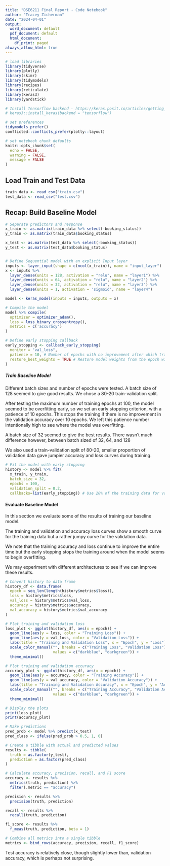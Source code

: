 ```yaml
---
title: "DSE6211 Final Report - Code Notebook"
author: "Tracey Zicherman"
date: "2024-04-01"
output:
  word_document: default
  pdf_document: default
  html_document:
    df_print: paged
always_allow_html: true
---
```




```r

# load libraries
library(tidyverse)
library(plotly)
library(skimr)
library(tidymodels)
library(recipes)
library(reticulate)
library(keras3)
library(yardstick)
```


```r
# Install Tensorflow backend - https://keras.posit.co/articles/getting_started.html - run once
# keras3::install_keras(backend = "tensorflow")
```

```r
# set preferences
tidymodels_prefer()
conflicted::conflicts_prefer(plotly::layout)
```

```r
# set notebook chunk defaults
knitr::opts_chunk$set(
  echo = FALSE,
  warning = FALSE,
  message = FALSE
)
```

## Load Train and Test Data

```r
train_data <- read_csv("train.csv")
test_data <- read_csv("test.csv")
```



## Recap: Build Baseline Model

```r
# Separate predictors and response
x_train <- as.matrix(train_data %>% select(-booking_status))
y_train <- as.matrix(train_data$booking_status)

x_test <- as.matrix(test_data %>% select(-booking_status))
y_test <- as.matrix(test_data$booking_status)


# Define Sequential model with an explicit Input layer
inputs <- layer_input(shape = c(ncol(x_train)), name = "input_layer")
x <- inputs %>%
  layer_dense(units = 128, activation = "relu", name = "layer1") %>%
  layer_dense(units = 64, activation = "relu", name = "layer2") %>%
  layer_dense(units = 32, activation = "relu", name = "layer3") %>%
  layer_dense(units = 1, activation = 'sigmoid', name = "layer4")

model <- keras_model(inputs = inputs, outputs = x)

# Compile the model
model %>% compile(
  optimizer = optimizer_adam(),
  loss = loss_binary_crossentropy(),
  metrics = c('accuracy')
)

# Define early stopping callback
early_stopping <- callback_early_stopping(
  monitor = "val_loss",
  patience = 10, # Number of epochs with no improvement after which training will be stopped
  restore_best_weights = TRUE # Restore model weights from the epoch with the best value of the monitored quantity
)
```



##### Train Baseline Model

Different batch sizes and number of epochs were tested. A batch size of 128 seemed to give good results. We chose a 80-20 train-validation split. 

After testing the maximum number of training epochs at 100, the model seemed to be overfitting early, so we set an early stopping criterion, with a patience of 10 epochs. This stops the training if there is no improvement in the validation accuracy over 10 epochs. We left this patience number intentionally high to see where the model was overfitting.

A batch size of 32 seemed to give the best results. There wasn't much difference however, between batch sized of 32, 64, and 128

We also used a train-validation split of 80-20, smaller proportion of validation data gave jumpier accuracy and loss curves during training.

```r
# Fit the model with early stopping
history <- model %>% fit(
  x_train, y_train,
  batch_size = 32,
  epochs = 100,
  validation_split = 0.2,
  callbacks=list(early_stopping)) # Use 20% of the training data for validation
```


#### Evaluate Baseline Model

In this section we evaluate some of the results of training our baseline model.

The training and validation and accuracy loss curves show a smooth curve for the training data but a rather jumpy curve for the validation data. 

We note that the training accuracy and loss continue to improve the entire time but the early stopping stops the training around when the model seems to begin overfitting.

We may experiment with different architectures to see if we can improve these results.

```r
# Convert history to data frame
history_df <- data.frame(
  epoch = seq_len(length(history$metrics$loss)),
  loss = history$metrics$loss,
  val_loss = history$metrics$val_loss,
  accuracy = history$metrics$accuracy,
  val_accuracy = history$metrics$val_accuracy
)

# Plot training and validation loss
loss_plot <- ggplot(history_df, aes(x = epoch)) +
  geom_line(aes(y = loss, color = "Training Loss")) +
  geom_line(aes(y = val_loss, color = "Validation Loss")) +
  labs(title = "Training and Validation Loss", x = "Epoch", y = "Loss") +
  scale_color_manual("", breaks = c("Training Loss", "Validation Loss"),
                     values = c("darkblue", "darkgreen")) +
  theme_minimal()

# Plot training and validation accuracy
accuracy_plot <- ggplot(history_df, aes(x = epoch)) +
  geom_line(aes(y = accuracy, color = "Training Accuracy")) +
  geom_line(aes(y = val_accuracy, color = "Validation Accuracy")) +
  labs(title = "Training and Validation Accuracy", x = "Epoch", y = "Accuracy") +
  scale_color_manual("", breaks = c("Training Accuracy", "Validation Accuracy"),
                     values = c("darkblue", "darkgreen")) +
  theme_minimal()

# Display the plots
print(loss_plot)
print(accuracy_plot)
```


```r

# Make predictions
pred_prob <- model %>% predict(x_test)
pred_class <- ifelse(pred_prob > 0.5, 1, 0)

# Create a tibble with actual and predicted values
results <- tibble(
  truth = as.factor(y_test),
  prediction = as.factor(pred_class)
)

# Calculate accuracy, precision, recall, and F1 score
accuracy <- results %>%
  metrics(truth, prediction) %>%
  filter(.metric == "accuracy")

precision <- results %>%
  precision(truth, prediction)

recall <- results %>%
  recall(truth, prediction)

f1_score <- results %>%
  f_meas(truth, prediction, beta = 1)

# Combine all metrics into a single tibble
metrics <- bind_rows(accuracy, precision, recall, f1_score)

```

Test accuracy is relatively close, though slightly lower than, validation accuracy, which is perhaps not surprising.


##

## 
